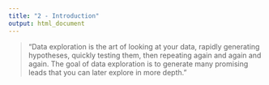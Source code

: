 ```yaml
---
title: "2 - Introduction"
output: html_document
---
```

  
> "Data exploration is the art of looking at your data, 
rapidly generating hypotheses, quickly testing them,
then repeating again and again and again. 
The goal of data exploration is to generate many 
promising leads that you can later explore in more depth."

